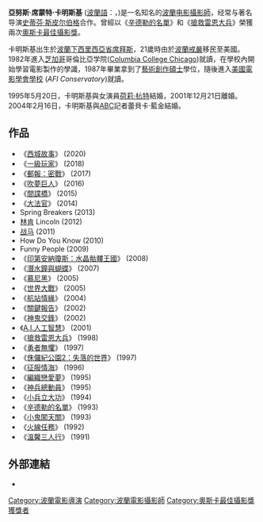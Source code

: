 {{NoteTA
|G1=Movie
}}
{{Infobox entertainer
| 類型 = 攝影師
| name = 亞努斯·卡明斯基
| image = Janusz Kamiński.jpg
| caption = 
| birthname = {{lang|pl|Janusz Zygmunt Kamiński}}
| birthdate = {{birth date and age|1959|7|27}}
| location = {{POL}}[[下西里西亞省|下西里西亞省]][[席拜斯|席拜斯]]
| occupation = [[攝影指導|电影攝影師]]、[[導演|導演]]
| spouse = Holly Hunter (1995年－2001年<br />Rebecca Rankin (2004年－)
| academyawards = '''最佳攝影獎'''<br />1994 《[[辛德勒的名單|辛德勒的名單]]》<br />1999 《[[搶救雷恩大兵|搶救雷恩大兵]]》
| baftaawards = '''最佳攝影獎'''<br />1994 《[[辛德勒的名單|辛德勒的名單]]》
}}
'''亞努斯·席蒙特·卡明斯基''' ([[波蘭語|波蘭語]]：'''{{lang|pl|Janusz Zygmunt Kamiński}}'''，{{bd|1959年|7月27日||}})是一名知名的[[波蘭|波蘭]][[攝影指導|电影攝影師]]，经常与著名导演[[斯蒂芬·斯皮尔伯格|史蒂芬·斯皮尔伯格]]合作。曾經以《[[辛德勒的名單|辛德勒的名單]]》和《[[搶救雷恩大兵|搶救雷恩大兵]]》榮獲兩次[[奧斯卡最佳攝影獎|奧斯卡最佳攝影獎]]。

卡明斯基出生於[[波蘭|波蘭]][[下西里西亞省|下西里西亞省]][[席拜斯|席拜斯]]，21歲時由於[[波蘭|波蘭]][[戒嚴|戒嚴]]移民至美國。1982年進入[[芝加哥|芝加哥]]哥倫比亞学院([[Columbia_College_Chicago|Columbia College Chicago]])就讀，在學校內開始學習電影製作的學識，1987年畢業拿到了[[藝術創作碩士|藝術創作碩士]]學位，隨後進入[[美國電影學會學校|美國電影學會學校]] (''AFI Conservatory'')就讀。

1995年5月20日，卡明斯基與女演員[[荷莉·亨特|荷莉·杭特]]結婚，2001年12月21日離婚。2004年2月16日，卡明斯基與[[美國廣播公司|ABC]]記者蕾貝卡·藍金結婚。

== 作品 ==
* 《[[西城故事_(2020年電影)|西城故事]]》 (2020)
* 《[[一級玩家_(電影)|一級玩家]]》 (2018)
* 《[[郵報：密戰|郵報：密戰]]》 (2017)
* 《[[吹夢巨人_(2016年電影)|吹夢巨人]]》 (2016)
* 《[[间谍之桥|間諜橋]]》 (2015)
* 《[[大法官_(電影)|大法官]]》 (2014)
*Spring Breakers (2013)
* [[林肯_(2012年電影)|林肯]] Lincoln (2012)
*[[战马_(电影)|战马]] (2011)
*How Do You Know (2010)
*Funny People (2009)
* 《[[印第安納瓊斯：水晶骷髏王國|印第安納瓊斯：水晶骷髏王國]]》 (2008)
* 《[[潛水鐘與蝴蝶|潛水鐘與蝴蝶]]》 (2007)
* 《[[慕尼黑_(電影)|慕尼黑]]》 (2005)
* 《[[世界大战_(2005年电影)|世界大戰]]》 (2005)
* 《[[幸福终点站|航站情緣]]》 (2004)
* 《[[少数派报告_(电影)|關鍵報告]]》 (2002)
* 《[[捉智雙雄|神鬼交鋒]]》 (2002)
* 《[[人工智能_(电影)|A.I.人工智慧]]》 (2001)
* 《[[搶救雷恩大兵|搶救雷恩大兵]]》 (1998)
* 《[[勇者無懼_(美國電影)|勇者無懼]]》 (1997)
* 《[[侏罗纪公园：失落的世界|侏儸紀公園2：失落的世界]]》 (1997)
* 《[[征服情海|征服情海]]》 (1996)
* 《[[編織戀愛夢|編織戀愛夢]]》 (1995)
* 《[[神兵總動員|神兵總動員]]》 (1995)
* 《[[小兵立大功|小兵立大功]]》 (1994)
* 《[[辛德勒的名單|辛德勒的名單]]》 (1993)
* 《[[小鬼闖天關|小鬼闖天關]]》 (1993)
* 《[[火線任務|火線任務]]》 (1992)
* 《[[溫馨三人行|溫馨三人行]]》 (1991)

== 外部連結 ==
*{{imdb name|id=0001405|name=亞努斯·卡明斯基}}

{{Authority control}}
{{DEFAULTSORT:Kamiński, Janusz}}
[[Category:波蘭電影導演|Category:波蘭電影導演]]
[[Category:波蘭電影攝影師|Category:波蘭電影攝影師]]
[[Category:奧斯卡最佳攝影獎獲獎者|Category:奧斯卡最佳攝影獎獲獎者]]